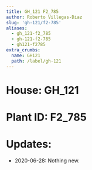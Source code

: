 ```yaml
---
title: GH_121 F2_785
author: Roberto Villegas-Diaz
slug: 'gh-121/f2-785'
aliases:
  - gh_121-f2_785
  - gh-121-f2-785
  - gh121-f2785
extra_crumbs:
  name: GH121
  path: /label/gh-121
---
```


# **House**: GH_121
# **Plant ID**: F2_785
# **Updates**: 
 - 2020-06-28: Nothing new.
